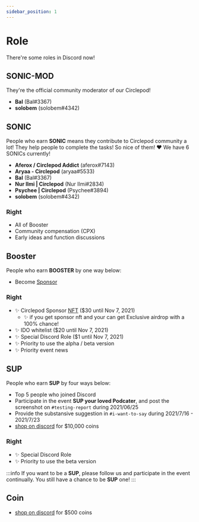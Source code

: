 ```yaml
---
sidebar_position: 1
---
```


# Role
There're some roles in Discord now!

## SONIC-MOD
They're the official community moderator of our Circlepod!

- **Bal** (Bal#3367)
- **solobem** (solobem#4342)

## SONIC
People who earn **SONIC** means they contribute to Circlepod community a lot! 
They help people to complete the tasks! So nice of them! ❤️
We have 6 SONICs currently!

- **Aferox / Circlepod Addict** (aferox#7143)
- **Aryaa - Circlepod** (aryaa#5533)
- **Bal** (Bal#3367)
- **Nur Ilmi | Circlepod** (Nur Ilmi#2834)
- **Psychee | Circlepod** (Psychee#3894)
- **solobem** (solobem#4342)


### Right
- All of Booster
- Community compensation (CPX)
- Early ideas and function discussions

## Booster
People who earn **BOOSTER** by one way below:

- Become [Sponsor](/docs/sponsor)

### Right
- ✨ Circlepod Sponsor [NFT](/docs/nfts/intro) ($30 until Nov 7, 2021)
    - ✨ if you get sponsor nft and your can get Exclusive airdrop with a 100% chance!
- ✨ IDO whitelist ($20 until Nov 7, 2021)
- ✨ Special Discord Role ($1 until Nov 7, 2021)
- ✨ Priority to use the alpha / beta version
- ✨ Priority event news

## SUP
People who earn **SUP** by four ways below:

- Top 5 people who joined Discord
- Participate in the event **SUP your loved Podcater**, and post the screenshot on `#testing-report` during 2021/06/25 
- Provide the substansive suggestion in `#i-want-to-say` during 2021/7/16 - 2021/7/23
- [shop on discord](https://discord.gg/VKCMHv9PN7) for $10,000 coins

### Right
- ✨ Special Discord Role
- ✨ Priority to use the beta version 

:::info
If you want to be a **SUP**, 
please follow us and participate in the event continually. 
You still have a chance to be **SUP** one!
:::

## Coin
- [shop on discord](https://discord.gg/VKCMHv9PN7) for $500 coins
